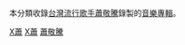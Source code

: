 本分類收錄[[台灣|台灣]][[流行音樂|流行]][[歌手|歌手]][[蕭敬騰|蕭敬騰]]錄製的[[音樂專輯|音樂專輯]]。

[[Category:各演出者音樂專輯|X蕭]]
[[Category:台灣流行音樂專輯|X蕭]]
[[Category:蕭敬騰|]]